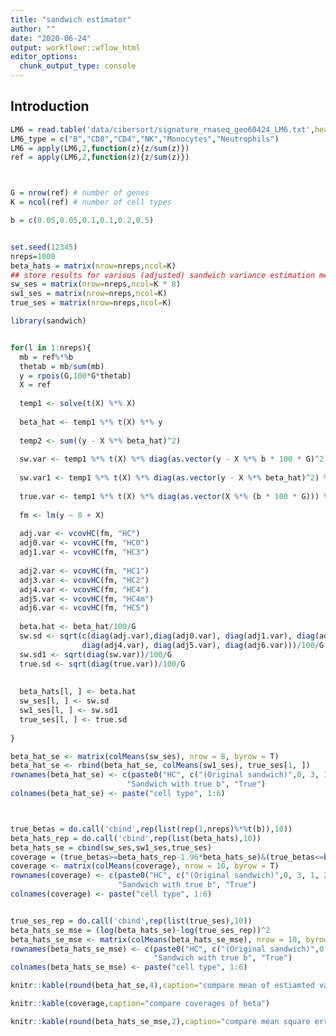 ```yaml
---
title: "sandwich estimator"
author: ""
date: "2020-06-24"
output: workflowr::wflow_html
editor_options:
  chunk_output_type: console
---
```


## Introduction


```r
LM6 = read.table('data/cibersort/signature_rnaseq_geo60424_LM6.txt',header = TRUE,sep='\t',row.names = 1)
LM6_type = c("B","CD8","CD4","NK","Monocytes","Neutrophils")
LM6 = apply(LM6,2,function(z){z/sum(z)})
ref = apply(LM6,2,function(z){z/sum(z)})



G = nrow(ref) # number of genes
K = ncol(ref) # number of cell types

b = c(0.05,0.05,0.1,0.1,0.2,0.5)


set.seed(12345)
nreps=1000
beta_hats = matrix(nrow=nreps,ncol=K)
## store results for various (adjusted) sandwich variance estimation methods
sw_ses = matrix(nrow=nreps,ncol=K * 8)
sw1_ses = matrix(nrow=nreps,ncol=K)
true_ses = matrix(nrow=nreps,ncol=K)

library(sandwich)


for(l in 1:nreps){
  mb = ref%*%b
  thetab = mb/sum(mb)
  y = rpois(G,100*G*thetab)
  X = ref
  
  temp1 <- solve(t(X) %*% X)
  
  beta_hat <- temp1 %*% t(X) %*% y
  
  temp2 <- sum((y - X %*% beta_hat)^2)
  
  sw.var <- temp1 %*% t(X) %*% diag(as.vector(y - X %*% b * 100 * G)^2) %*% X %*% temp1
  
  sw.var1 <- temp1 %*% t(X) %*% diag(as.vector(y - X %*% beta_hat)^2) %*% X %*% temp1
  
  true.var <- temp1 %*% t(X) %*% diag(as.vector(X %*% (b * 100 * G))) %*% X %*% temp1
  
  fm <- lm(y ~ 0 + X)
  
  adj.var <- vcovHC(fm, "HC")
  adj0.var <- vcovHC(fm, "HC0")
  adj1.var <- vcovHC(fm, "HC3")
  
  adj2.var <- vcovHC(fm, "HC1")
  adj3.var <- vcovHC(fm, "HC2")
  adj4.var <- vcovHC(fm, "HC4")
  adj5.var <- vcovHC(fm, "HC4m")
  adj6.var <- vcovHC(fm, "HC5")
  
  beta.hat <- beta_hat/100/G
  sw.sd <- sqrt(c(diag(adj.var),diag(adj0.var), diag(adj1.var), diag(adj2.var), diag(adj3.var),
                diag(adj4.var), diag(adj5.var), diag(adj6.var)))/100/G
  sw.sd1 <- sqrt(diag(sw.var))/100/G
  true.sd <- sqrt(diag(true.var))/100/G
  
  
  beta_hats[l, ] <- beta.hat
  sw_ses[l, ] <- sw.sd
  sw1_ses[l, ] <- sw.sd1
  true_ses[l, ] <- true.sd
  
}

beta_hat_se <- matrix(colMeans(sw_ses), nrow = 8, byrow = T)
beta_hat_se <- rbind(beta_hat_se, colMeans(sw1_ses), true_ses[1, ])
rownames(beta_hat_se) <- c(paste0("HC", c("(Original sandwich)",0, 3, 1, 2, 4, "4m", 5)), 
                          "Sandwich with true b", "True")
colnames(beta_hat_se) <- paste("cell type", 1:6)



true_betas = do.call('cbind',rep(list(rep(1,nreps)%*%t(b)),10))
beta_hats_rep = do.call('cbind',rep(list(beta_hats),10))
beta_hats_se = cbind(sw_ses,sw1_ses,true_ses)
coverage = (true_betas>=beta_hats_rep-1.96*beta_hats_se)&(true_betas<=beta_hats_rep+1.96*beta_hats_se)
coverage <- matrix(colMeans(coverage), nrow = 10, byrow = T)
rownames(coverage) <- c(paste0("HC", c("(Original sandwich)",0, 3, 1, 2, 4, "4m", 5)), 
                        "Sandwich with true b", "True")
colnames(coverage) <- paste("cell type", 1:6)


true_ses_rep = do.call('cbind',rep(list(true_ses),10))
beta_hats_se_mse = (log(beta_hats_se)-log(true_ses_rep))^2
beta_hats_se_mse <- matrix(colMeans(beta_hats_se_mse), nrow = 10, byrow = T)
rownames(beta_hats_se_mse) <- c(paste0("HC", c("(Original sandwich)",0, 3, 1, 2, 4, "4m", 5)), 
                                "Sandwich with true b", "True")
colnames(beta_hats_se_mse) <- paste("cell type", 1:6)
```



```r
knitr::kable(round(beta_hat_se,4),caption="compare mean of estiamted variance")
```


```r
knitr::kable(coverage,caption="compare coverages of beta")
```

```r
knitr::kable(round(beta_hats_se_mse,2),caption="compare mean square error of log(estimated variance)")
```

